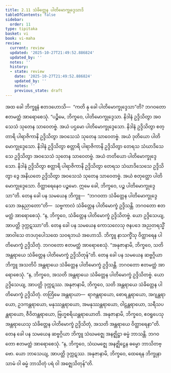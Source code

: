 ```yaml
---
title: 2.11 သံခိတ္တေန ပါတိမောက္ခုဒ္ဒေသာဒိ
tableOfContents: false
sidebar:
  order: 11
type: tipitaka
basket: vi
book: vi-maha
review:
  current: review
  updated: '2025-10-27T21:49:52.886824'
  updated_by: ''
  notes: ''
  history:
  - state: review
    date: '2025-10-27T21:49:52.886824'
    updated_by: ''
    notes: ''
    previous_state: draft
---
```



<ReviewStatus review={frontmatter.review} showDetails={true} />

<HypothesisAnnotation frontmatter={frontmatter} />

<DynamicBreadcrumb />

<Division number="150" book="vi-maha" e="ch" v="3" p="151">

<Paragraph number="624" book="vi-maha">
အထ ခေါ ဘိက္ခူနံ ဧတဒဟောသိ—  “ကတိ နု ခေါ ပါတိမောက္ခုဒ္ဒေသာ”တိ? ဘဂဝတော ဧတမတ္ထံ အာရောစေသုံ. “ပဉ္စိမေ, ဘိက္ခဝေ, ပါတိမောက္ခုဒ္ဒေသာ. နိဒါနံ ဥဒ္ဒိသိတွာ အဝသေသံ သုတေန သာဝေတဗ္ဗံ. အယံ ပဌမော ပါတိမောက္ခုဒ္ဒေသော. နိဒါနံ ဥဒ္ဒိသိတွာ စတ္တာရိ ပါရာဇိကာနိ ဥဒ္ဒိသိတွာ အဝသေသံ သုတေန သာဝေတဗ္ဗံ. အယံ ဒုတိယော ပါတိမောက္ခုဒ္ဒေသော. နိဒါနံ ဥဒ္ဒိသိတွာ စတ္တာရိ ပါရာဇိကာနိ ဥဒ္ဒိသိတွာ တေရသ သံဃာဒိသေသေ ဥဒ္ဒိသိတွာ အဝသေသံ သုတေန သာဝေတဗ္ဗံ. အယံ တတိယော ပါတိမောက္ခုဒ္ဒေသော. နိဒါနံ ဥဒ္ဒိသိတွာ စတ္တာရိ ပါရာဇိကာနိ ဥဒ္ဒိသိတွာ တေရသ သံဃာဒိသေသေ ဥဒ္ဒိသိတွာ ဒွေ အနိယတေ ဥဒ္ဒိသိတွာ အဝသေသံ သုတေန သာဝေတဗ္ဗံ. အယံ စတုတ္ထော ပါတိမောက္ခုဒ္ဒေသော. ဝိတ္ထာရေနေဝ ပဉ္စမော. ဣမေ ခေါ, ဘိက္ခဝေ, ပဉ္စ ပါတိမောက္ခုဒ္ဒေသာ”တိ.
</Paragraph>

<Paragraph number="625" book="vi-maha">
တေန ခေါ ပန သမယေန ဘိက္ခူ—  “ဘဂဝတာ သံခိတ္တေန ပါတိမောက္ခုဒ္ဒေသော အနုညာတော”တိ—  သဗ္ဗကာလံ သံခိတ္တေန ပါတိမောက္ခံ ဥဒ္ဒိသန္တိ. ဘဂဝတော ဧတမတ္ထံ အာရောစေသုံ. “န, ဘိက္ခဝေ, သံခိတ္တေန ပါတိမောက္ခံ ဥဒ္ဒိသိတဗ္ဗံ. ယော ဥဒ္ဒိသေယျ, အာပတ္တိ ဒုက္ကဋဿာ”တိ.
</Paragraph>

<Paragraph number="626" book="vi-maha">
တေန ခေါ ပန သမယေန ကောသလေသု ဇနပဒေ အညတရသ္မိံ အာဝါသေ တဒဟုပေါသထေ သဝရဘယံ အဟောသိ. ဘိက္ခူ နာသက္ခိံသု ဝိတ္ထာရေန ပါတိမောက္ခံ ဥဒ္ဒိသိတုံ. ဘဂဝတော ဧတမတ္ထံ အာရောစေသုံ. “အနုဇာနာမိ, ဘိက္ခဝေ, သတိ အန္တရာယေ သံခိတ္တေန ပါတိမောက္ခံ ဥဒ္ဒိသိတုန်”တိ.
</Paragraph>

<Paragraph number="627" book="vi-maha">
တေန ခေါ ပန သမယေန ဆဗ္ဗဂ္ဂိယာ ဘိက္ခူ အသတိပိ အန္တရာယေ သံခိတ္တေန ပါတိမောက္ခံ ဥဒ္ဒိသန္တိ. ဘဂဝတော ဧတမတ္ထံ အာရောစေသုံ. “န, ဘိက္ခဝေ, အသတိ အန္တရာယေ သံခိတ္တေန ပါတိမောက္ခံ ဥဒ္ဒိသိတဗ္ဗံ. ယော ဥဒ္ဒိသေယျ, အာပတ္တိ ဒုက္ကဋဿ. အနုဇာနာမိ, ဘိက္ခဝေ, သတိ အန္တရာယေ သံခိတ္တေန ပါတိမောက္ခံ ဥဒ္ဒိသိတုံ. တတြိမေ အန္တရာယာ—  ရာဇန္တရာယော, စောရန္တရာယော, အဂျန္တရာယော, ဥဒကန္တရာယော, မနုဿန္တရာယော, အမနုဿန္တရာယော, ဝါဠန္တရာယော, သရီသပန္တရာယော, ဇီဝိတန္တရာယော, ဗြဟ္မစရိယန္တရာယောတိ. အနုဇာနာမိ, ဘိက္ခဝေ, ဧဝရူပေသု အန္တရာယေသု သံခိတ္တေန ပါတိမောက္ခံ ဥဒ္ဒိသိတုံ, အသတိ အန္တရာယေ ဝိတ္ထာရေနာ”တိ.
</Paragraph>

<Paragraph number="628" book="vi-maha">
တေန ခေါ ပန သမယေန ဆဗ္ဗဂ္ဂိယာ ဘိက္ခူ သံဃမဇ္ဈေ အနဇ္ဈိဋ္ဌာ ဓမ္မံ ဘာသန္တိ. ဘဂဝတော ဧတမတ္ထံ အာရောစေသုံ. “န, ဘိက္ခဝေ, သံဃမဇ္ဈေ အနဇ္ဈိဋ္ဌေန ဓမ္မော ဘာသိတဗ္ဗော. ယော ဘာသေယျ, အာပတ္တိ ဒုက္ကဋဿ. အနုဇာနာမိ, ဘိက္ခဝေ, ထေရေန ဘိက္ခုနာ သာမံ ဝါ ဓမ္မံ ဘာသိတုံ ပရံ ဝါ အဇ္ဈေသိတုန်”တိ.
</Paragraph>
</Division>
